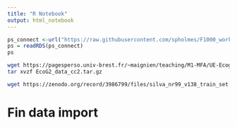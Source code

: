 ```yaml
---
title: "R Notebook"
output: html_notebook
---
```


```r
ps_connect <-url("https://raw.githubusercontent.com/spholmes/F1000_workflow/master/data/ps.rds")
ps = readRDS(ps_connect)
ps
```

```bash
wget https://pagesperso.univ-brest.fr/~maignien/teaching/M1-MFA/UE-Ecogenomique2/EcoG2_data_cc2.tar.gz
tar xvzf EcoG2_data_cc2.tar.gz

```

```bash
wget https://zenodo.org/record/3986799/files/silva_nr99_v138_train_set.fa.gz
```


# Fin data import